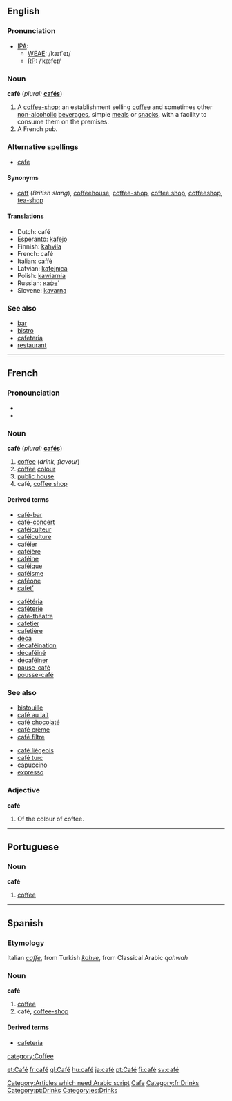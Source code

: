 ==English==

===Pronunciation===
*[[IPA]]:
**[[WEAE]]: /kæfˈeɪ/
**[[RP]]: /ˈkæfeɪ/

===Noun===
'''café'''  (''plural:'' '''[[cafés]]''')
# A [[coffee-shop]]; an establishment selling [[coffee]] and sometimes other [[non-alcoholic]] [[beverage]]s, simple [[meal]]s or [[snack]]s, with a facility to consume them on the premises.
# A French pub.

===Alternative spellings===
*[[cafe]]

====Synonyms====
* [[caff]] (''British slang''), [[coffeehouse]], [[coffee-shop]], [[coffee shop]], [[coffeeshop]], [[tea-shop]]

====Translations====
*Dutch: café {{n}}
*Esperanto: [[kafejo]]
*Finnish: [[kahvila]]
*French: café {{m}}
*Italian: [[caffè]] {{m}}
*Latvian: [[kafejnīca]] {{f}}
*Polish: [[kawiarnia]] {{f}}
*Russian: [[кафе|кафе́]]
*Slovene: [[kavarna]] {{f}}

===See also===
*[[bar]]<!--serves alcoholic-->
*[[bistro]]<!--serves more substantial food than a café-->
*[[cafeteria]]<!--serves more substantial food than a café-->
*[[restaurant]]<!--serves more substantial food than a café-->

----
==French==

===Pronounciation===
* {{IPA| /ka.fe/}}
* {{SAMPA| /ka.fe/}}

{{audio|Image:Fr-du café-fr.ogg|Standard French (West France)}}

===Noun===
'''café''' {{m}} (''plural:'' '''[[cafés]]''')
# [[coffee]] (''drink, flavour'')
# [[coffee]] [[colour]]
# [[public house]]<!--really?  I thought that was "bar"-->
# café, [[coffee shop]]

====Derived terms====
{{top}}
* [[café-bar]] 
* [[café-concert]] 
* [[caféiculteur]] 
* [[caféiculture]] 
* [[caféier]]
* [[caféière]] 
* [[caféine]] 
* [[caféique]] 
* [[caféisme]] 
* [[caféone]] 
* [[cafèt’]] 
{{mid}}
* [[cafétéria]]
* [[caféterie]]
* [[café-théatre]] 
* [[cafetier]] 
* [[cafetière]] 
* [[déca]] 
* [[décaféination]] 
* [[décaféiné]] 
* [[décaféiner]] 
* [[pause-café]] 
* [[pousse-café]] 
{{bottom}}

===See also===
{{top}}
* [[bistouille]]
* [[café au lait]]
* [[café chocolaté]]
* [[café crème]]
* [[café filtre]]
{{mid}}
* [[café liégeois]]
* [[café turc]]
* [[capuccino]]
* [[expresso]]
{{bottom}}


===Adjective===
'''café'''
# Of the colour of coffee.

----

==Portuguese==
===Noun===
'''café''' {{m}}

# [[coffee]]

----
==Spanish==
===Etymology===
Italian ''[[caffe]]'', from Turkish ''[[kahve]]'', from Classical Arabic ''qahwah'' [[Category:Articles which need Arabic script]]

===Noun===
'''café''' {{m}}

#[[coffee]]
#café, [[coffee-shop]]

====Derived terms====
*[[cafetería]]

[[Category:English words spelled with diacritics or ligatures|Cafe]]
[[category:Coffee]]
[[Category:fr:Drinks]]
[[Category:pt:Drinks]]
[[Category:es:Drinks]]

[[et:Café]]
[[fr:café]]
[[gl:Café]]
[[hu:café]]
[[ja:café]]
[[pt:Café]]
[[fi:café]]
[[sv:café]]